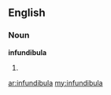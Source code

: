 ==English==

===Noun===
'''infundibula'''

# {{plural of|[[infundibulum]]}}

[[ar:infundibula]]
[[my:infundibula]]